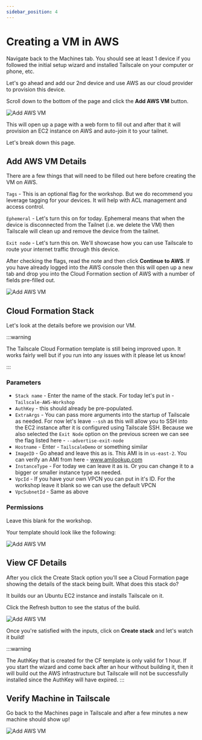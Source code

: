 ```yaml
---
sidebar_position: 4
---
```


# Creating a VM in AWS


Navigate back to the Machines tab. You should see at least 1 device if you followed the initial setup wizard and installed Tailscale on your computer or phone, etc.

Let's go ahead and add our 2nd device and use AWS as our cloud provider to provision this device.  

Scroll down to the bottom of the page and click the **Add AWS VM** button.

![Add AWS VM](/img/tailscale_add_aws-1.png)

This will open up a page with a web form to fill out and after that it will provision an EC2 instance on AWS and auto-join it to your tailnet.

Let's break down this page.


## Add AWS VM Details

There are a few things that will need to be filled out here before creating the VM on AWS.

`Tags` - This is an optional flag for the workshop. But we do recommend you leverage tagging for  your devices. It will help with ACL management and access control.

`Ephemeral` - Let's turn this on for today. Ephemeral means that when the device is disconnected from the Tailnet (i.e. we delete the VM) then Tailscale will clean up and remove the device
from the tailnet.

`Exit node` - Let's turn this on. We'll showcase how you can use Tailscale to route your internet traffic through this device.

After checking the flags, read the note and then click **Continue to AWS**. If you have already logged into the AWS console then this will open up a new tab and
drop you into the Cloud Formation section of AWS with a number of fields pre-filled out.

![Add AWS VM](/img/tailscale_aws_details-1.png)


## Cloud Formation Stack

Let's look at the details before we provision our VM.

:::warning

The Tailscale Cloud Formation template is still being improved upon. It works fairly well but if you run into any issues with it please let us know!

:::

### Parameters

* `Stack name` - Enter the name of the stack. For today let's put in - `Tailscale-AWS-Workshop`
* `AuthKey` - this should already be pre-populated.
* `ExtraArgs` - You can pass more arguments into the startup of Tailscale as needed. For now let's leave `--ssh` as this will allow you to SSH into the EC2 instance after it is configured using Tailscale SSH. Because we also selected the `Exit Node` option on the previous screen we can see the flag listed here - `--advertise-exit-node`
* `Hostname` - Enter - `TailscaleDemo` or something similar
* `ImageID` -  Go ahead and leave this as is. This AMI is in `us-east-2`. You can verify an AMI from here - www.amilookup.com
* `InstanceType` - For today we can leave it as is. Or you can change it to a bigger or smaller instance type as needed.
* `VpcId` - If you have your own VPCN you can put in it's ID. For the workshop leave it blank so we can use the default VPCN
* `VpcSubnetId` - Same as above

### Permissions

Leave this blank for the workshop.

Your template should look like the following:

![Add AWS VM](/img/tailscale_aws_cf.png)

## View CF Details

After you click the Create Stack option you'll see a Cloud Formation page showing the details of the stack being built. What does this stack do?

It builds our an Ubuntu EC2 instance and installs Tailscale on it.

Click the Refresh button to see the status of the build.

![Add AWS VM](/img/tailscale_cf_details.png)

Once you're satisfied with the inputs, click on **Create stack** and let's watch it build!

:::warning

The AuthKey that is created for the CF template is only valid for 1 hour. If you start the wizard and come back after an hour without building it, then it will build out the AWS infrastructure but Tailscale will not be successfully installed since the AuthKey will have expired.
:::

## Verify Machine in Tailscale

Go back to the Machines page in Tailscale and after a few minutes a new machine should show up! 

![Add AWS VM](/img/tailscale_new_ec2.png)